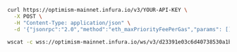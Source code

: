 
<Tabs>
  <TabItem value="cURL">

  ```bash
  curl https://optimism-mainnet.infura.io/v3/YOUR-API-KEY \
    -X POST \
    -H "Content-Type: application/json" \
    -d '{"jsonrpc":"2.0","method":"eth_maxPriorityFeePerGas","params": [],"id":1}'
  ```

  </TabItem>
  <TabItem value="WSS">

  ```bash
  wscat -c wss://optimism-mainnet.infura.io/ws/v3/d23391e03c6d40738530a1b4b679e66e -x '{"jsonrpc":"2.0","method":"eth_maxPriorityFeePerGas","params": [],"id":1}'
  ```

  </TabItem>
</Tabs>

